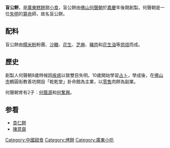 '''盲公餅'''，是[[廣東|廣東]][[糕餅|糕餅]]甜[[小食|小食]]，盲公餅由[[佛山|佛山]][[何聲朝|何聲朝]]於[[嘉慶|嘉慶]]年後期創製。何聲朝是一位[[失明|失明]]的[[算命|算命]]師，故名盲公餅。

==配料==
盲公餅由[[糯米粉|糯米粉]]粉團、[[沙糖|沙糖]]、[[花生|花生]]、[[芝麻|芝麻]]、[[豬肉|豬肉]]和[[花生油|花生油]]等[[烘焙|烘焙]]而成。

==歷史==
創製人何聲朝8歲時候因[[疾病|疾病]]以致雙目失明。10歲開始學習[[占卜|占卜]]，學成後，在[[佛山市|佛山市]]鶴圓街教善坊開設「乾乾堂」卦命館為主業，以[[零售|零售]]肉餅為副業。

何聲朝育有2子︰[[何蔭源|何蔭源]]和[[何奮興|何奮興]]。

==参看==

* [[杏仁餅|杏仁餅]]
* [[陳意齋|陳意齋]]

{{Dessert-stub}}

[[Category:中國甜食|Category:中國甜食]]
[[Category:烤餅|Category:烤餅]]
[[Category:廣東小吃|Category:廣東小吃]]